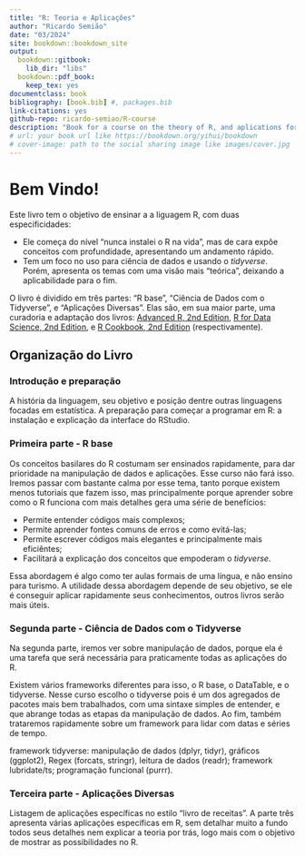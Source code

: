 ```yaml
--- 
title: "R: Teoria e Aplicações"
author: "Ricardo Semião"
date: "03/2024"
site: bookdown::bookdown_site
output:
  bookdown::gitbook:
    lib_dir: "libs"
  bookdown::pdf_book:
    keep_tex: yes
documentclass: book
bibliography: [book.bib] #, packages.bib
link-citations: yes
github-repo: ricardo-semiao/R-course
description: "Book for a course on the theory of R, and aplications for data scientists."
# url: your book url like https://bookdown.org/yihui/bookdown
# cover-image: path to the social sharing image like images/cover.jpg
---
```


# Bem Vindo! {-}

Este livro tem o objetivo de ensinar a a liguagem R, com duas especificidades:

- Ele começa do nível "nunca instalei o R na vida", mas de cara expõe conceitos com profundidade, apresentando um andamento rápido.
- Tem um foco no uso para ciência de dados e usando o _tidyverse_. Porém, apresenta os temas com uma visão mais "teórica", deixando a aplicabilidade para o fim.

O livro é dividido em três partes: "R base", "Ciência de Dados com o Tidyverse", e "Aplicações Diversas". Elas são, em sua maior parte, uma curadoria e adaptação dos livros: [Advanced R, 2nd Edition](https://adv-r.hadley.nz/), [R for Data Science, 2nd Edition](https://r4ds.hadley.nz/), e [R Cookbook, 2nd Edition](https://rc2e.com/) (respectivamente).



## Organização do Livro {-}

### Introdução e preparação {-}
A história da linguagem, seu objetivo e posição dentre outras linguagens focadas em estatística. A preparação para começar a programar em R: a instalação e explicação da interface do RStudio.


### Primeira parte - R base {-}
Os conceitos basilares do R costumam ser ensinados rapidamente, para dar prioridade na manipulação de dados e aplicações. Esse curso não fará isso. Iremos passar com bastante calma por esse tema, tanto porque existem menos tutoriais que fazem isso, mas principalmente porque aprender sobre como o R funciona com mais detalhes gera uma série de benefícios:

- Permite entender códigos mais complexos;
- Permite aprender fontes comuns de erros e como evitá-las;
- Permite escrever códigos mais elegantes e principalmente mais eficiêntes;
- Facilitará a explicação dos conceitos que empoderam o _tidyverse_.

Essa abordagem é algo como ter aulas formais de uma língua, e não ensino para turismo. A utilidade dessa abordagem depende de seu objetivo, se ele é conseguir aplicar rapidamente seus conhecimentos, outros livros serão mais úteis.


### Segunda parte - Ciência de Dados com o Tidyverse {-}
Na segunda parte, iremos ver sobre manipulação de dados, porque ela é uma tarefa que será necessária para praticamente todas as aplicações do R.

Existem vários frameworks diferentes para isso, o R base, o DataTable, e o tidyverse. Nesse curso escolho o tidyverse pois é um dos agregados de pacotes mais bem trabalhados, com uma sintaxe simples de entender, e que abrange todas as etapas da manipulação de dados. Ao fim, também trataremos rapidamente sobre um framework para lidar com datas e séries de tempo.

framework tidyverse: manipulação de dados (dplyr, tidyr), gráficos (ggplot2), Regex (forcats, stringr), leitura de dados (readr); framework lubridate/ts; programação funcional (purrr).



### Terceira parte - Aplicações Diversas {-}
Listagem de aplicações específicas no estilo "livro de receitas". A parte três apresenta várias aplicações específicas em R, sem detalhar muito a fundo todos seus detalhes nem explicar a teoria por trás, logo mais com o objetivo de mostrar as possibilidades no R.